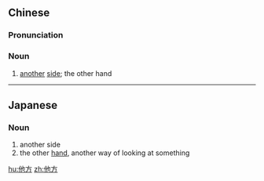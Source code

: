 ==Chinese==
{{zh-forms}}

===Pronunciation===
{{zh-pron
|m=tāfāng
|c=taa1 fong1
|cat=n
}}

===Noun===
{{zh-noun}}

# [[another]] [[side]]; the other hand

----

==Japanese==
{{ja-kanjitab|他|方}}

===Noun===
{{ja-noun|たほう}}

# another side
# the other [[hand]], another way of looking at something

[[hu:他方]]
[[zh:他方]]